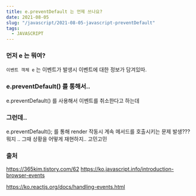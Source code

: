 ```yaml
---
title: e.preventDefault 는 언제 쓰나요?
date: 2021-08-05
slug: "/javascript/2021-08-05-javascript-preventDefault"
tags:
  - JAVASCRIPT
---
```


###  먼저 e 는 뭐여?

`이벤트 객체 e` 는 이벤트가 발생시 이벤트에 대한 정보가 담겨있따.


###  e.preventDefault() 를 통해서..

e.preventDefault() 를 사용해서 이벤트를 취소한다고 하는데


###   그런데..


e.preventDefault();
를 통해 render 작동시 계속 메서드를 호출시키는 문제 발생???
뭐지 .. 그때 상황을 어떻게 재현하지.. 고민고민



###  출처
https://365kim.tistory.com/62
https://ko.javascript.info/introduction-browser-events

https://ko.reactjs.org/docs/handling-events.html

